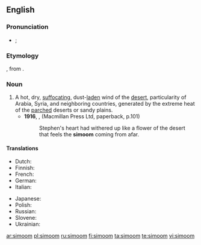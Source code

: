 ==English==
{{wikipedia}}

===Pronunciation===
* {{a|RP|US}} {{enPR|sĭmo͞omʹ}}; {{IPA|/sɪˈmuːm/}}

===Etymology===
{{etyl|ar|en}} {{term|سموم||hot wind|sc=Arab|lang=ar|tr=samūm}}, from {{term|سم||to poison|sc=Arab|lang=ar|tr=sámma}}.

===Noun===
{{en-noun}}

# A hot, dry, [[suffocating]], dust-[[laden]] wind of the [[desert]], particularity of Arabia, Syria, and neighboring countries, generated by the extreme heat of the [[parched]] deserts or sandy plains.
#* '''1916''', {{w|James Joyce}}, ''{{w|Portrait of the Artist as a Young Man}}'' (Macmillan Press Ltd, paperback, p.101) 
#*: Stephen's heart had withered up like a flower of the desert that feels the '''simoom''' coming from afar.

====Translations====
{{trans-top|hot, dry wind}}
* Dutch: {{t|nl|samoen|m}}
* Finnish: {{t+|fi|samum}}
* French: {{t+|fr|simoun|m}}
* German: {{t|de|Samum|m}}
* Italian: {{t|it|simun|m}}
{{trans-mid}}
* Japanese: {{t|ja|シムーン|tr=shimūn}}
* Polish: {{t+|pl|samum|m}}
* Russian: {{t+|ru|самум|m|tr=samúm}}
* Slovene: {{t|sl|samum|m}}
* Ukrainian: {{t|uk|самум|m}}
{{trans-bottom}}

[[ar:simoom]]
[[pl:simoom]]
[[ru:simoom]]
[[fi:simoom]]
[[ta:simoom]]
[[te:simoom]]
[[vi:simoom]]